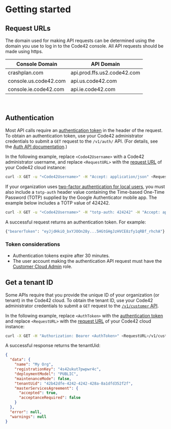 # Getting started

## Request URLs

The domain used for making API requests can be determined using the domain you use to log in to the Code42 console. All API requests should be made using https.

| Console Domain | API Domain |
| ---------------| -----------|
| crashplan.com  | api.prod.ffs.us2.code42.com |
| console.us.code42.com  | api.us.code42.com |
| console.ie.code42.com  | api.ie.code42.com |

<br>

## Authentication

Most API calls require an [authentication token](https://support.code42.com/Administrator/Cloud/Monitoring_and_managing/Code42_API_resources/Code42_API_authentication_methods#Use_token_authentication) in the header of the request. To obtain an authentication token, use your Code42 administrator credentials to submit a `GET` request to the `/v1/auth/` API. (For details, see the [Auth API documentation](/api/#tag/Auth).)

In the following example, replace `<Code42Username>` with a Code42 administrator username, and replace `<RequestURL>` with the [request URL](#request-urls) of your Code42 cloud instance:

```bash
curl -X GET -u "<Code42Username>" -H "Accept: application/json" <RequestURL>/v1/auth/
```

If your organization uses [two-factor authentication for local users](https://support.code42.com/Administrator/Cloud/Configuring/Two-factor_authentication_for_local_users), you must also include a `totp-auth` header value containing the Time-based One-Time Password (TOTP) supplied by the Google Authenticator mobile app. The example below includes a TOTP value of 424242.

```bash
curl -X GET -u "<Code42Username>" -H "totp-auth: 424242" -H "Accept: application/json" <RequestURL>/v1/auth/
```

A successful request returns an authentication token. For example:

```bash
{"bearerToken": "eyJjdHkiO_bxYJOOn28y...5HGtGHgJzHVCE8zfy1qRBf_rhchA"}
```

### Token considerations

* Authentication tokens expire after 30 minutes.
* The user account making the authentication API request must have the [Customer Cloud Admin](https://support.code42.com/Administrator/Cloud/Monitoring_and_managing/Roles_reference#Customer_Cloud_Admin) role.

## Get a tenant ID

Some APIs require that you provide the unique ID of your organization (or tenant) in the Code42 cloud. To obtain the tenant ID, use your Code42 administrator credentials to submit a `GET` request to the [`/v1/customer` API](/api/#tag/Customer).

In the following example, replace `<AuthToken>` with the [authentication token](#authentication) and replace `<RequestURL>` with the [request URL](#request-urls) of your Code42 cloud instance:

```bash
curl -X GET -H "Authorization: Bearer <AuthToken>" <RequestURL>/v1/customer
```

A successful response returns the tenantUid:

```json
{
  "data": {
    "name": "My Org",
    "registrationKey": "4s42ukut7pwpwr4c",
    "deploymentModel": "PUBLIC",
    "maintenanceMode": false,
    "tenantUid": "42b42dfe-4242-4242-428a-8a1dfd352f2f",
    "masterServicesAgreement": {
      "accepted": true,
      "acceptanceRequired": false
    }
  },
  "error": null,
  "warnings": null
}
```
